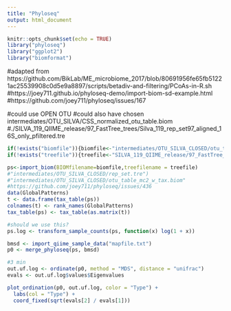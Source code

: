 ```yaml
---
title: "Phyloseq"
output: html_document
---
```


```r
knitr::opts_chunk$set(echo = TRUE)
library("phyloseq")
library("ggplot2")
library("biomformat")
```


#adapted from https://github.com/BikLab/ME_microbiome_2017/blob/80691956fe65fb51221ac25539908c0d5e9a8897/scripts/betadiv-and-filtering/PCoAs-in-R.sh
#https://joey711.github.io/phyloseq-demo/import-biom-sd-example.html
#https://github.com/joey711/phyloseq/issues/167

#could use OPEN OTU
#could also have chosen intermediates/OTU_SILVA/CSS_normalized_otu_table.biom
#./SILVA_119_QIIME_release/97_FastTree_trees/Silva_119_rep_set97_aligned_16S_only_pfiltered.tre

```r
if(!exists("biomfile")){biomfile<-"intermediates/OTU_SILVA_CLOSED/otu_table.biom"}
if(!exists("treefile")){treefile<-"SILVA_119_QIIME_release/97_FastTree_trees/Silva_119_rep_set97_aligned_16S_only_pfiltered.tre"}

ps<-import_biom(BIOMfilename=biomfile,treefilename = treefile)
#"intermediates/OTU_SILVA_CLOSED/rep_set.tre")
#"intermediates/OTU_SILVA_CLOSED/otu_table_mc2_w_tax.biom"
#https://github.com/joey711/phyloseq/issues/436
data(GlobalPatterns)
t <- data.frame(tax_table(ps))
colnames(t) <- rank_names(GlobalPatterns)
tax_table(ps) <- tax_table(as.matrix(t))
```

```r
#should we use this?
ps.log <- transform_sample_counts(ps, function(x) log(1 + x))

bmsd <- import_qiime_sample_data("mapfile.txt")
p0 <- merge_phyloseq(ps, bmsd)

#3 min
out.uf.log <- ordinate(p0, method = "MDS", distance = "unifrac")
evals <- out.uf.log$values$Eigenvalues
```


```r
plot_ordination(p0, out.uf.log, color = "Type") +
  labs(col = "Type") +
  coord_fixed(sqrt(evals[2] / evals[1]))
```



